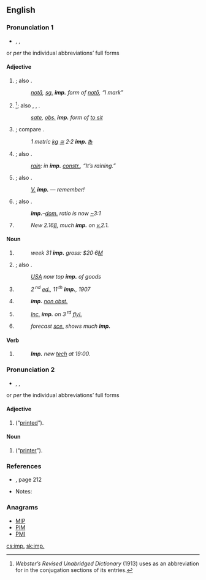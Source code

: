{{also|imp|Imp.|IMP}}
==English==

===Pronunciation 1===
{{rfc-pron-n|Pronunciation 1|lang=en}}
* {{a|RP}} {{enPR|ĭmp}}, {{IPA|/ɪmp/}}, {{SAMPA|/Imp/}}
; or ''per'' the individual abbreviations’ full forms

====Adjective====
{{en-adj}}

# {{grammar|not comparable}} {{abbreviation of|imperative|dot=}}; also {{term|imper.|imper|lang=en}}.
#: ''[[nota#Latin|notā]], [[sg.]] '''imp.''' form of [[noto#Latin|notō]], “I mark”''
# {{grammar|not comparable}} {{abbreviation of|imperfect|dot=}}<ref name="Web">''Webster’s Revised Unabridged Dictionary'' (1913) uses {{term||imp.}} as an abbreviation for {{term|imperfect|lang=en}} in the conjugation sections of its entries.</ref>; also {{term|imperf.|lang=en}}, {{term|impf.|lang=en}}, {{term|impft|lang=en}}.
#: ''[[sate#English|sate]], [[obs.]] '''imp.''' form of [[sit|to sit]]''
# {{not comparable}} {{abbreviation of|imperial|dot=}}; compare {{term|Imp.|Imp|lang=en}}.
#: ''1 metric [[kg]] [[≅]] 2·2 '''imp.''' [[℔]]''
# {{grammar|not comparable}} {{abbreviation of|impersonal|dot=}}; also {{term|impers.|impers|lang=en}}.
#: ''[[rain]]: in '''imp.''' [[constr.]], “It’s raining.”''
# {{comparable}} {{abbreviation of|important|dot=}}; also {{term|impt|lang=en}}.
#: ''[[v.|V.]] '''imp.''' — remember!''
# {{not comparable}} {{abbreviation of|imported|dot=}}; also {{term|imptd|lang=en}}.
#: '''''imp.'''–[[dom.]] ratio is now [[~]]3:1''
# {{comparable}} {{abbreviation of|improved}}
#: ''New 2.16[[β]], much '''imp.''' on [[v.]]2.1.''

====Noun====
{{en-noun|imp.|pl2=imps.|pl3=impp.|-}}

# {{uncountable}} {{abbreviation of|import}}
#: ''week 31 '''imp.''' gross: $20·6[[M]]''
# {{countable|plural: [[imps.]]}} {{abbreviation of|importer|dot=}}; also {{term|imptr|lang=en}}.
#: ''[[w:United States|USA]] now top '''imp.''' of goods''
# {{countable|plural: imp.}} {{abbreviation of|impression}}
#: <i>2 <sup>nd</sup> [[ed.]], 11 <sup>th</sup> '''imp.''', 1907</i>
# {{countable|plural: [[impp.]]}} {{abbreviation of|imprimatur}}
#: '''''imp.''' [[non obst.]]''
# {{countable|plural: imp.}} {{abbreviation of|imprint}}
#: <i>[[inc.|Inc.]] '''imp.''' on 3 <sup>rd</sup> [[flyleaf|fly]][[l.]]</i>
# {{countable|plural: [[imps.]]}} {{abbreviation of|improvement}}
#: ''forecast [[sce.]] shows much '''imp.'''''

====Verb====
{{infl|en|verb|usually [[imperative]]; not [[conjugate]]d}}

# {{abbreviation of|implement}}
#: '''''Imp.''' new [[tech]] at 19:00.''

===Pronunciation 2===
* {{a|RP}} {{enPR|ĕɴp}}, {{IPA|/ɛ̃p/}}, {{SAMPA|/E_~p/}}
; or ''per'' the individual abbreviations’ full forms

====Adjective====
{{en-adj|-}}

# {{abbreviation of|imprimé|dot=}} (“[[printed]]”).

====Noun====
{{en-noun|imp.}}

# {{abbreviation of|imprimeur|dot=}} (“[[printer]]”).

===References===
* {{R:Penguin Abbrev. Dict. 2000}}, page 212
* Notes:
<references/>

===Anagrams===
* [[MIP#English|MIP]]
* [[PIM#English|PIM]]
* [[PMI#English|PMI]]

[[cs:imp.]]
[[sk:imp.]]